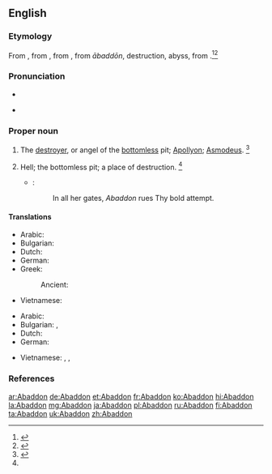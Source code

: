 ==English==
{{wikisource1911Enc|Abaddon}}
===Etymology===
From {{etyl|enm|en}}, from {{etyl|LL.|en}}, from {{etyl|grc|en}} {{m|grc|Ἀβαδδών||Abaddon}}, from {{etyl|he|en}} {{m|he|אבדון}} ''ābaddōn'', destruction, abyss, from {{m|he|אבד||tr=ābad|to be lost, to perish}}.<ref>{{R:OCD2|page=1}}</ref><ref>{{R:MW3 1976|page=3}}</ref>

===Pronunciation===
* {{hyphenation|A|bad|don|lang=en}}
* {{a|GenAm}} {{IPA|/əˈbæ.dn̩/|lang=en}}

===Proper noun===
{{en-proper noun|s}}

# The [[destroyer]], or angel of the [[bottomless]] pit; [[Apollyon]]; [[Asmodeus]]. {{defdate|First attested from 1350 to 1470}}<ref name=SOED>{{R:SOED5|page=2}}</ref>
# {{label|en|poetic}} Hell; the bottomless pit; a place of destruction. {{defdate|Late 17<sup>th</sup> century.}}<ref name=SOED/>
#* {{w|John Milton}}:
#*: In all her gates, ''Abaddon'' rues Thy bold attempt.

====Translations====
{{trans-top|the destroyer}}
* Arabic: {{t|ar|اَبَادُون|m|tr=abadūn}}
* Bulgarian: {{t|bg|Ангелът на мрака}}
* Dutch: {{t|nl|Apollyon}}
* German: {{t+|de|Abaddon|m}}
* Greek:
*: Ancient: {{t|grc|Ἀβαδδών|m}}
{{trans-mid}}
* Vietnamese: {{t|vi|con quỷ}}
{{trans-bottom}}

{{trans-top|Hell}}
* Arabic: {{t|ar|جَحِيم|m}}
* Bulgarian: {{t+|bg|преизподня}}, {{t+|bg|пъкъл}}
* Dutch: {{t|nl|de (diepten der) hel|m}}
* German: {{t+|de|Abaddon|m}}
{{trans-mid}}
* Vietnamese: {{t+|vi|địa ngục}}, {{t+|vi|âm phủ}}, {{t|vi|âm ti}}
{{trans-bottom}}

===References===
<references/>

[[ar:Abaddon]]
[[de:Abaddon]]
[[et:Abaddon]]
[[fr:Abaddon]]
[[ko:Abaddon]]
[[hi:Abaddon]]
[[la:Abaddon]]
[[mg:Abaddon]]
[[ja:Abaddon]]
[[pl:Abaddon]]
[[ru:Abaddon]]
[[fi:Abaddon]]
[[ta:Abaddon]]
[[uk:Abaddon]]
[[zh:Abaddon]]